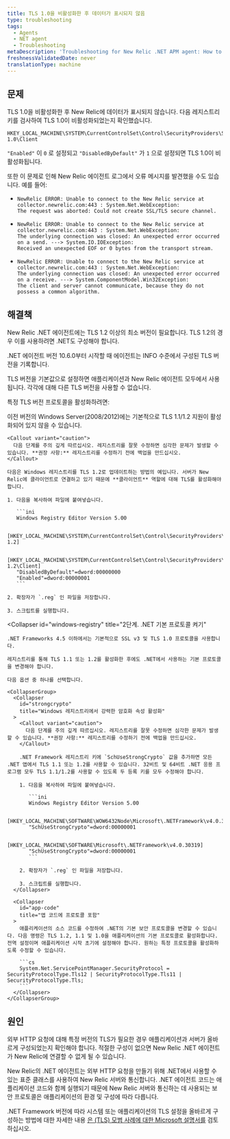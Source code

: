 ```yaml
---
title: TLS 1.0을 비활성화한 후 데이터가 표시되지 않음
type: troubleshooting
tags:
  - Agents
  - NET agent
  - Troubleshooting
metaDescription: 'Troubleshooting for New Relic .NET APM agent: How to configure your TLS protocol preferences for your .NET application and environment.'
freshnessValidatedDate: never
translationType: machine
---
```


## 문제

TLS 1.0을 비활성화한 후 New Relic에 데이터가 표시되지 않습니다. 다음 레지스트리 키를 검사하여 TLS 1.0이 비활성화되었는지 확인했습니다.

```
HKEY_LOCAL_MACHINE\SYSTEM\CurrentControlSet\Control\SecurityProviders\SCHANNEL\Protocols\TLS 1.0\Client
```

`"Enabled"` 이 `0` 로 설정되고 `"DisabledByDefault"` 가 `1` 으로 설정되면 TLS 1.0이 비활성화됩니다.

또한 이 문제로 인해 New Relic 에이전트 로그에서 오류 메시지를 발견했을 수도 있습니다. 예를 들어:

* ```
  NewRelic ERROR: Unable to connect to the New Relic service at collector.newrelic.com:443 : System.Net.WebException: 
  The request was aborted: Could not create SSL/TLS secure channel.
  ```
* ```
  NewRelic ERROR: Unable to connect to the New Relic service at collector.newrelic.com:443 : System.Net.WebException: 
  The underlying connection was closed: An unexpected error occurred on a send. ---> System.IO.IOException: 
  Received an unexpected EOF or 0 bytes from the transport stream.
  ```
* ```
  NewRelic ERROR: Unable to connect to the New Relic service at collector.newrelic.com:443 : System.Net.WebException: 
  The underlying connection was closed: An unexpected error occurred on a receive. ---> System.ComponentModel.Win32Exception: 
  The client and server cannot communicate, because they do not possess a common algorithm.
  ```

## 해결책

New Relic .NET 에이전트에는 TLS 1.2 이상의 최소 버전이 필요합니다. TLS 1.2의 경우 이를 사용하려면 .NET도 구성해야 합니다.

.NET 에이전트 버전 10.6.0부터 시작할 때 에이전트는 INFO 수준에서 구성된 TLS 버전을 기록합니다.

<Callout variant="important">
  TLS 버전을 기본값으로 설정하면 애플리케이션과 New Relic 에이전트 모두에서 사용됩니다. 각각에 대해 다른 TLS 버전을 사용할 수 없습니다.
</Callout>

특정 TLS 버전 프로토콜을 활성화하려면:

<CollapserGroup>
  <Collapser
    id="windows-registry"
    title="1단계. Windows 레지스트리에서 TLS 프로토콜을 활성화합니다."
  >
    이전 버전의 Windows Server(2008/2012)에는 기본적으로 TLS 1.1/1.2 지원이 활성화되어 있지 않을 수 있습니다.

    <Callout variant="caution">
      다음 단계를 주의 깊게 따르십시오. 레지스트리를 잘못 수정하면 심각한 문제가 발생할 수 있습니다. **권장 사항:** 레지스트리를 수정하기 전에 백업을 만드십시오.
    </Callout>

    다음은 Windows 레지스트리를 TLS 1.2로 업데이트하는 방법의 예입니다. 서버가 New Relic에 클라이언트로 연결하고 있기 때문에 **클라이언트** 역할에 대해 TLS를 활성화해야 합니다.

    1. 다음을 복사하여 파일에 붙여넣습니다.

       ```ini
       Windows Registry Editor Version 5.00

       [HKEY_LOCAL_MACHINE\SYSTEM\CurrentControlSet\Control\SecurityProviders\SCHANNEL\Protocols\TLS 1.2]

       [HKEY_LOCAL_MACHINE\SYSTEM\CurrentControlSet\Control\SecurityProviders\SCHANNEL\Protocols\TLS 1.2\Client]
       "DisabledByDefault"=dword:00000000
       "Enabled"=dword:00000001
       ```

    2. 확장자가 `.reg` 인 파일을 저장합니다.

    3. 스크립트를 실행합니다.
  </Collapser>

  <Collapser
    id="windows-registry"
    title="2단계. .NET 기본 프로토콜 켜기"
  >
    .NET Frameworks 4.5 이하에서는 기본적으로 SSL v3 및 TLS 1.0 프로토콜을 사용합니다.

    레지스트리를 통해 TLS 1.1 또는 1.2를 활성화한 후에도 .NET에서 사용하는 기본 프로토콜을 변경해야 합니다.

    다음 옵션 중 하나를 선택합니다.

    <CollapserGroup>
      <Collapser
        id="strongcrypto"
        title="Windows 레지스트리에서 강력한 암호화 속성 활성화"
      >
        <Callout variant="caution">
          다음 단계를 주의 깊게 따르십시오. 레지스트리를 잘못 수정하면 심각한 문제가 발생할 수 있습니다. **권장 사항:** 레지스트리를 수정하기 전에 백업을 만드십시오.
        </Callout>

        .NET Framework 레지스트리 키에 `SchUseStrongCrypto` 값을 추가하면 모든 .NET 앱에서 TLS 1.1 또는 1.2를 사용할 수 있습니다. 32비트 및 64비트 .NET 응용 프로그램 모두 TLS 1.1/1.2를 사용할 수 있도록 두 등록 키를 모두 수정해야 합니다.

        1. 다음을 복사하여 파일에 붙여넣습니다.

           ```ini
           Windows Registry Editor Version 5.00

           [HKEY_LOCAL_MACHINE\SOFTWARE\WOW6432Node\Microsoft\.NETFramework\v4.0.30319] 
           "SchUseStrongCrypto"=dword:00000001

           [HKEY_LOCAL_MACHINE\SOFTWARE\Microsoft\.NETFramework\v4.0.30319]
           "SchUseStrongCrypto"=dword:00000001
           ```

        2. 확장자가 `.reg` 인 파일을 저장합니다.

        3. 스크립트를 실행합니다.
      </Collapser>

      <Collapser
        id="app-code"
        title="앱 코드에 프로토콜 포함"
      >
        애플리케이션의 소스 코드를 수정하여 .NET의 기본 보안 프로토콜을 변경할 수 있습니다. 다음 명령은 TLS 1.2, 1.1 및 1.0을 애플리케이션의 기본 프로토콜로 활성화합니다. 전역 설정이며 애플리케이션 시작 초기에 설정해야 합니다. 원하는 특정 프로토콜을 활성화하도록 수정할 수 있습니다.

        ```cs
        System.Net.ServicePointManager.SecurityProtocol = SecurityProtocolType.Tls12 | SecurityProtocolType.Tls11 | SecurityProtocolType.Tls;
        ```
      </Collapser>
    </CollapserGroup>
  </Collapser>
</CollapserGroup>

## 원인

외부 HTTP 요청에 대해 특정 버전의 TLS가 필요한 경우 애플리케이션과 서버가 올바르게 구성되었는지 확인해야 합니다. 적절한 구성이 없으면 New Relic .NET 에이전트가 New Relic에 연결할 수 없게 될 수 있습니다.

New Relic의 .NET 에이전트는 외부 HTTP 요청을 만들기 위해 .NET에서 사용할 수 있는 표준 클래스를 사용하여 New Relic 서버와 통신합니다. .NET 에이전트 코드는 애플리케이션 코드와 함께 실행되기 때문에 New Relic 서버와 통신하는 데 사용되는 보안 프로토콜은 애플리케이션의 환경 및 구성에 따라 다릅니다.

.NET Framework 버전에 따라 시스템 또는 애플리케이션의 TLS 설정을 올바르게 구성하는 방법에 대한 자세한 내용 [은 (TLS) 모범 사례에 대한 Microsoft 설명서를](https://docs.microsoft.com/en-us/dotnet/framework/network-programming/tls) 검토하십시오.